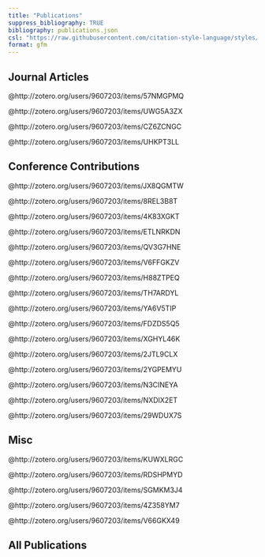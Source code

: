 ```yaml
---
title: "Publications"
suppress_bibliography: TRUE
bibliography: publications.json
csl: "https://raw.githubusercontent.com/citation-style-language/styles/master/apa-cv.csl"
format: gfm
---
```


## Journal Articles
@http://zotero.org/users/9607203/items/57NMGPMQ

@http://zotero.org/users/9607203/items/UWG5A3ZX

@http://zotero.org/users/9607203/items/CZ6ZCNGC

@http://zotero.org/users/9607203/items/UHKPT3LL

## Conference Contributions
@http://zotero.org/users/9607203/items/JX8QGMTW

@http://zotero.org/users/9607203/items/8REL3B8T

@http://zotero.org/users/9607203/items/4K83XGKT

@http://zotero.org/users/9607203/items/ETLNRKDN

@http://zotero.org/users/9607203/items/QV3G7HNE

@http://zotero.org/users/9607203/items/V6FFGKZV

@http://zotero.org/users/9607203/items/H88ZTPEQ

@http://zotero.org/users/9607203/items/TH7ARDYL

@http://zotero.org/users/9607203/items/YA6V5TIP

@http://zotero.org/users/9607203/items/FDZDS5Q5

@http://zotero.org/users/9607203/items/XGHYL46K

@http://zotero.org/users/9607203/items/2JTL9CLX

@http://zotero.org/users/9607203/items/2YGPEMYU

@http://zotero.org/users/9607203/items/N3CINEYA

@http://zotero.org/users/9607203/items/NXDIX2ET

@http://zotero.org/users/9607203/items/29WDUX7S

## Misc
@http://zotero.org/users/9607203/items/KUWXLRGC

@http://zotero.org/users/9607203/items/RDSHPMYD

@http://zotero.org/users/9607203/items/SGMKM3J4

@http://zotero.org/users/9607203/items/4Z358YM7

@http://zotero.org/users/9607203/items/V66GKX49

## All Publications
